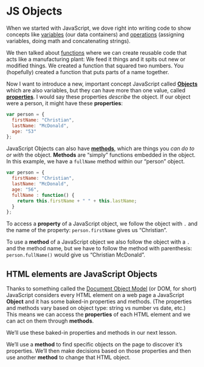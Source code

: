 # JS Objects

When we started with JavaScript, we dove right into writing code to show concepts like [variables](https://www.w3schools.com/Js/js_variables.asp) (our data containers) and [operations](https://www.w3schools.com/Js/js_operators.asp) (assigning variables, doing math and concatenating strings).

We then talked about [functions](https://www.w3schools.com/Js/js_functions.asp) where we can create reusable code that acts like a manufacturing plant: We feed it things and it spits out new or modified things. We created a function that squared two numbers. You (hopefully) created a function that puts parts of a name together.

Now I want to introduce a new, important concept JavaScript called [**Objects**](https://www.w3schools.com/js/js_object_definition.asp) which are also variables, but they can have more than one value, called [**properties**](https://www.w3schools.com/js/js_object_properties.asp). I would say these properties _describe_ the object. If our object were a person, it might have these **properties**:

```js
var person = {
  firstName: "Christian",
  lastName: "McDonald",
  age: "53"
};
```

JavaScript Objects can also have [**methods**](https://www.w3schools.com/js/js_object_methods.asp), which are things you _can do to or with_ the object. **Methods** are "simply" functions embedded in the object. In this example, we have a `fullName` method within our "person" object.

```js
var person = {
  firstName: "Christian",
  lastName: "McDonald",
  age: "56",
  fullName : function() {
    return this.firstName + " " + this.lastName;
  }
};
```

To access a **property** of a JavaScript object, we follow the object with `.` and the name of the property: `person.firstName` gives us "Christian".

To use a **method** of a JavaScript object we also follow the object with a `.` and the method name, but we have to follow the method with parenthesis: `person.fullName()` would give us "Christian McDonald".

## HTML elements are JavaScript Objects

Thanks to something called the [Document Object Model](https://www.w3schools.com/js/js_htmldom.asp) (or DOM, for short) JavaScript considers every HTML element on a web page a JavaScript **Object** and it has some baked-in properties and methods. (The properties and methods vary based on object type: string vs number vs date, etc.) This means we can access the **properties** of each HTML element and we can act on them through **methods**.

We'll use these baked-in properties and methods in our next lesson.

We'll use a **method** to find specific objects on the page to discover it's properties. We'll then make decisions based on those properties and then use another **method** to change that HTML object.
